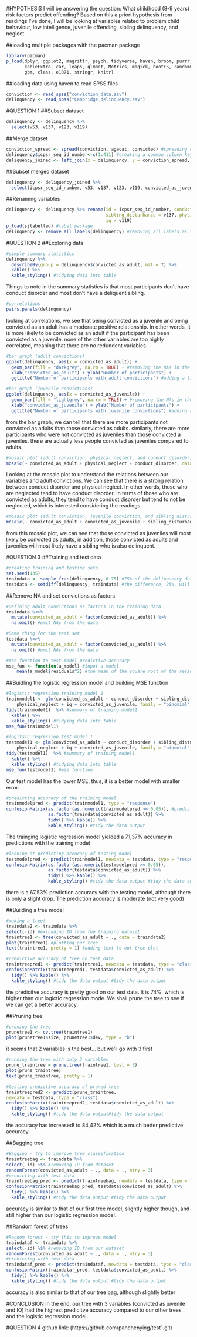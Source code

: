 
#HYPOTHESIS
I will be answering the question: What childhood (8-9 years) risk factors predict offending?
Based on this a priori hypothesis from readings I've done, I will be looking at variables related to problem child behaviour, low intelligence, juvenile offending, sibling delinquency, and neglect.

##loading multiple packages with the pacman package
```r
library(pacman)
p_load(dplyr, ggplot2, magrittr, psych, tidyverse, haven, broom, purrr, vcd, DHARMa, caret,
       kableExtra, car, leaps, glmnet, Metrics, magick, bootES, randomForest, tree, 
       gbm, class, e1071, stringr, knitr)
```
##loading data using haven to read SPSS files
```r
conviction <- read_spss("conviction_data.sav")
delinquency <- read_spss("Cambridge_delinquency.sav")
```

#QUESTION 1
##Subset dataset
```r
delinquency <- delinquency %>%  
  select(v53, v137, v123, v119)
```
##Merge dataset
```r
conviction_spread <- spread(conviction, agecat, convicted) #spreading conviction data into wide format
delinquency$icpsr_seq_id_number<-c(1:411) #creating a common column key before merging
deliquency_joined <- left_join(x = delinquency, y = conviction_spread, by = "icpsr_seq_id_number") #merging by icpsr_seq_id_number
```
##Subset merged dataset
```r
delinquency <- deliquency_joined %>%  
  select(icpsr_seq_id_number, v53, v137, v123, v119, convicted_as_juvenile, convicted_as_adult)
```
##Renaming variables
```r
delinquency <- delinquency %>% rename(id = icpsr_seq_id_number, conduct_disorder = v53,
                                      sibling_disturbance = v137, physical_neglect = v123, 
                                      iq = v119)
p_load(sjlabelled) #label package
delinquency <- remove_all_labels(delinquency) #removing all labels as they are no longer necessary (redundent)
```

#QUESTION 2
##Exploring data
```r
#simple summary statistics
delinquency %>% 
  describeBy(group = delinquency$convicted_as_adult, mat = T) %>% 
  kable() %>%
  kable_styling() #tidying data into table
```

Things to note in the summary statistics is that most participants don't have conduct disorder and most don't have a deliquent sibling.

```r
#correlations
pairs.panels(delinquency)
```

looking at correlations, we see that being convicted as a juvenile and being convicted as an adult has a moderate positive relationship. In other words, it is more likely to be convicted as an adult if the participant has been convicted as a juvenile.
none of the other variables are too highly correlated, meaning that there are no redundent variables.

```r
#bar graph (adult convictions)
ggplot(delinquency, aes(x = convicted_as_adult)) + 
  geom_bar(fill = "darkgrey", na.rm = TRUE) + #removing the NAs in the dataset
  xlab("convicted_as_adult") + ylab("Number of participants") +
  ggtitle("Number of participants with adult convictions") #adding a title to the bar graph

#bar graph (juvenile convictions)
ggplot(delinquency, aes(x = convicted_as_juvenile)) + 
  geom_bar(fill = "lightgrey", na.rm = TRUE) + #removing the NAs in the dataset
  xlab("convicted_as_juvenile") + ylab("Number of participants") +
  ggtitle("Number of participants with juvenile convictions") #adding a title to the bar graph
```

from the bar graph, we can tell that there are more participants not convicted as adults than those convicted as adults. similarly, there are more participants who were not convicted as juveniles than those convicted a juveniles. there are actually less people convicted as juveniles compared to adults.

```r
#mosaic plot (adult conviction, physical neglect, and conduct disorder)
mosaic(~ convicted_as_adult + physical_neglect + conduct_disorder, data = delinquency)
```

Looking at the mosaic plot to understand the relations between our variables and adult convictions. We can see that there is a strong relation between conduct disorder and physical neglect. In other words, those who are neglected tend to have conduct disorder. In terms of those who are convicted as adults, they tend to have conduct disorder but tend to not be neglected, which is interested considering the readings.

```r
#mosaic plot (adult conviction, juvenile conviction, and sibling disturbance)
mosaic(~ convicted_as_adult + convicted_as_juvenile + sibling_disturbance, data = delinquency)
```

from this mosaic plot, we can see that those convicted as juveniles will most likely be convicted as adults, in addition, those convicted as adults and juveniles will most likely have a sibling who is also delinquent. 

#QUESTION 3
##Training and test data
```r
#creating training and testing sets
set.seed(135)
traindata <- sample_frac(delinquency, 0.75) #75% of the delinquency data will be allocated to training data
testdata <- setdiff(delinquency, traindata) #the difference, 25%, will be allocated to testing data
```
##Remove NA and set convictions as factors
```r
#Defining adult convictions as factors in the training data
traindata %<>% 
  mutate(convicted_as_adult = factor(convicted_as_adult)) %>% 
  na.omit() #omit NAs from the data

#Same thing for the test set
testdata %<>% 
  mutate(convicted_as_adult = factor(convicted_as_adult)) %>% 
  na.omit() #omit NAs from the data
```

```r
#mse function to test model predictive accuracy
mse_fun <- function(a_model) #input a model
    mean(a_model$residuals^2) #the mean of the square root of the residuals 
```


##Buidling the logistic regression model and building MSE function
```r
#logistic regression training model 1
trainmodel1 <- glm(convicted_as_adult ~ conduct_disorder + sibling_disturbance +
    physical_neglect + iq + convicted_as_juvenile, family = "binomial", data = traindata)
tidy(trainmodel1)  %>% #summary of training model1
  kable() %>%
  kable_styling() #tidying data into table
mse_fun(trainmodel1)

#logitsic regression test model 1
testmodel1 <- glm(convicted_as_adult ~ conduct_disorder + sibling_disturbance +
    physical_neglect + iq + convicted_as_juvenile, family = "binomial", data = testdata)
tidy(testmodel1)  %>% #summary of training model1
  kable() %>%
  kable_styling() #tidying data into table
mse_fun(testmodel1) #mse function
```
Our test model has the lower MSE, thus, it is a better model with smaller error.

```r
#predicting accuracy of the training model
trainmodelpred <- predict(trainmodel1, type = "response")
confusionMatrix(as.factor(as.numeric(trainmodelpred >= 0.05)), #predictions cut off set at 0.05
                as.factor(traindata$convicted_as_adult)) %>% 
                tidy() %>% kable() %>%
                kable_styling() #tidy the data output
```


The trainging logistic regression model yielded a 71,37% accuracy in predictions with the training model


```r
#looking at predicting accuracy of testing model
testmodelpred <- predict(trainmodel1, newdata = testdata, type = "response")
confusionMatrix(as.factor(as.numeric(testmodelpred >= 0.05)),
                as.factor(testdata$convicted_as_adult)) %>% 
                tidy() %>% kable() %>%
                kable_styling() #tidy the data output #tidy the data output
```


there is a 67,53% prediction accuracy with the testing model, although there is only a slight drop. The prediction accuracy is moderate (not very good)


##Building a tree model
```r
#making a tree!
traindata2 <- traindata %>%
select(-id) #exlcuding ID from the training dataset
traintree1 <- tree(convicted_as_adult ~ ., data = traindata2)
plot(traintree1) #plotting our tree
text(traintree1, pretty = 1) #adding text to our tree plot
```
```r
#predictive accuracy of tree on test data
traintreepred1 <- predict(traintree1, newdata = testdata, type = "class")
confusionMatrix(traintreepred1, testdata$convicted_as_adult) %>% 
  tidy() %>% kable() %>%
  kable_styling() #tidy the data output #tidy the data output
```

the predicitve accuracy is pretty good on our test data. It is 74%, which is higher than our logictic regression mode. We shall prune the tree to see if we can get a better accuracy.

##Pruning tree
```r
#pruning the tree
prunetree1 <- cv.tree(traintree1)
plot(prunetree1$size, prunetree1$dev, type = "b")
```

it seems that 2 variables is the best... but we'll go with 3 first

```r
#running the tree with only 3 variables
prune_traintree = prune.tree(traintree1, best = 3)
plot(prune_traintree)
text(prune_traintree, pretty = 1)
```
```r
#testing predictive accuracy of pruned tree
traintreepred2 <- predict(prune_traintree,
newdata = testdata, type = "class")
confusionMatrix(traintreepred2, testdata$convicted_as_adult) %>% 
  tidy() %>% kable() %>%
  kable_styling() #tidy the data output#tidy the data output
```

the accuracy has increased! to 84,42% which is a much better predictive accuracy.

##Bagging tree
```r
#Bagging - try to improve tree classification
traintreebag <- traindata %>%
select(-id) %$% #removing ID from dataset
randomForest(convicted_as_adult ~ ., data = ., mtry = 3)
#predicting with test data
traintreebag_pred <- predict(traintreebag, newdata = testdata, type = "class")
confusionMatrix(traintreebag_pred, testdata$convicted_as_adult) %>% 
  tidy() %>% kable() %>%
  kable_styling() #tidy the data output #tidy the data output
```

accuracy is similar to that of our first tree model, slightly higher though, and still higher than our logistic regression model.

##Random forest of trees
```r
#Random forest - try this to improve model
traindataf <- traindata %>%
select(-id) %$% #removing ID from our dataset
randomForest(convicted_as_adult ~ ., data = ., mtry = 3)
#predicitng with test data
traindataf_pred <- predict(traindataf, newdata = testdata, type = "class")
confusionMatrix(traindataf_pred, testdata$convicted_as_adult) %>% 
  tidy() %>% kable() %>%
  kable_styling() #tidy the data output #tidy the data output
```

accuracy is also similar to that of our tree bag, although slightly better

#CONCLUSION
In the end, our tree with 3 variables (convicted as juvenile and IQ) had the highest predicitve accuracy compared to our other trees and the logistic regression model.

#QUESTION 4
github link: (https://github.com/panchenying/test1.git)






